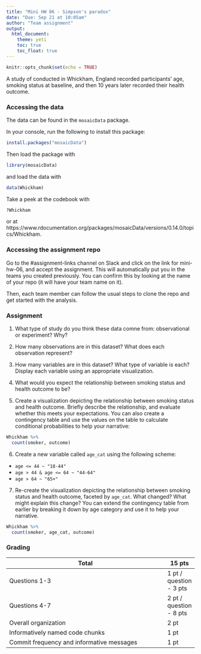 ```yaml
---
title: "Mini HW 06 - Simpson's paradox"
date: "Due: Sep 21 at 10:05am"
author: "Team assignment"
output: 
  html_document: 
    theme: yeti
    toc: true
    toc_float: true
---
```


```r
knitr::opts_chunk$set(echo = TRUE)
```

A study of conducted in Whickham, England recorded participants' age, smoking status at baseline, and then 10 years later recorded their health outcome.

### Accessing the data

The data can be found in the `mosaicData` package.

In your console, run the following to install this package:

```r
install.packages("mosaicData")
```

Then load the package with

```r
library(mosaicData)
```

and load the data with

```r
data(Whickham)
```

Take a peek at the codebook with

```r
?Whickham
```

or at https://www.rdocumentation.org/packages/mosaicData/versions/0.14.0/topics/Whickham.

### Accessing the assignment repo

Go to the #assignment-links channel on Slack and click on the link for mini-hw-06, and accept the assignment. This will automatically put you in the teams you created previously. You can confirm this by looking at the name of your repo (it will have your team name on it).

Then, each team member can follow the usual steps to clone the repo and get started with the analysis.

### Assignment

1. What type of study do you think these data comne from: observational or experiment? Why?

2. How many observations are in this dataset? What does each observation represent?

3. How many variables are in this dataset? What type of variable is each? Display each variable using an appropriate visualization.

4. What would you expect the relationship between smoking status and health outcome to be?

5. Create a visualization depicting the relationship between smoking status and health outcome. Briefly describe the relationship, and evaluate whether this meets your expectations. You can also create a contingency table and use the values on the table to calculate conditional probabilities to help your narrative:

```r
Whickham %>%
  count(smoker, outcome)
```

6. Create a new variable called `age_cat` using the following scheme:

- `age <= 44 ~ "18-44"`
- `age > 44 & age <= 64 ~ "44-64"`
- `age > 64 ~ "65+"`

7. Re-create the visualization depicting the relationship between smoking status and health outcome, faceted by `age_cat`. What changed? What might explain this change? You can extend the contingency table from earlier by breaking it down by age category and use it to help your narrative.

```r
Whickham %>%
  count(smoker, age_cat, outcome)
```


### Grading

Total                                                   | 15 pts
--------------------------------------------------------|--------
Questions 1-3                                           | 1 pt / question - 3 pts
Questions 4-7                                           | 2 pt / question - 8 pts
Overall organization                                    | 2 pt
Informatively named code chunks                         | 1 pt
Commit frequency and informative messages               | 1 pt

